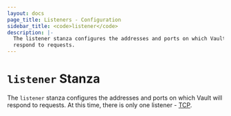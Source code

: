 ```yaml
---
layout: docs
page_title: Listeners - Configuration
sidebar_title: <code>listener</code>
description: |-
  The listener stanza configures the addresses and ports on which Vault will
  respond to requests.
---
```


# `listener` Stanza

The `listener` stanza configures the addresses and ports on which Vault will
respond to requests. At this time, there is only one listener - [TCP][tcp].

[tcp]: /docs/configuration/listener/tcp
